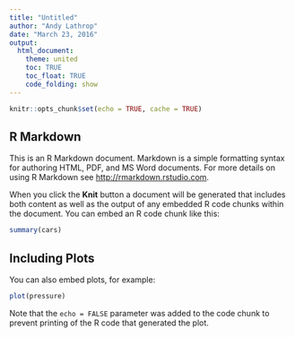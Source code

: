 ```yaml
---
title: "Untitled"
author: "Andy Lathrop"
date: "March 23, 2016"
output: 
  html_document:
    theme: united
    toc: TRUE
    toc_float: TRUE
    code_folding: show
---
```


```r
knitr::opts_chunk$set(echo = TRUE, cache = TRUE)
```

## R Markdown

This is an R Markdown document. Markdown is a simple formatting syntax for authoring HTML, PDF, and MS Word documents. For more details on using R Markdown see <http://rmarkdown.rstudio.com>.

When you click the **Knit** button a document will be generated that includes both content as well as the output of any embedded R code chunks within the document. You can embed an R code chunk like this:

```r
summary(cars)
```

## Including Plots

You can also embed plots, for example:

```r
plot(pressure)
```

Note that the `echo = FALSE` parameter was added to the code chunk to prevent printing of the R code that generated the plot.
